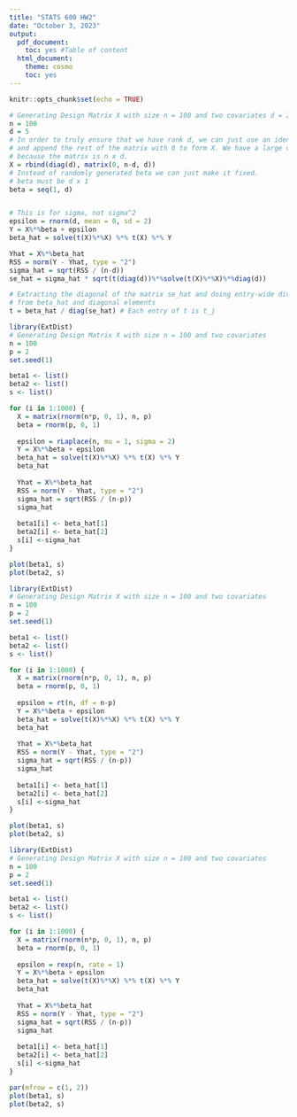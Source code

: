 ```yaml
---
title: "STATS 600 HW2"
date: "October 3, 2023"
output:
  pdf_document:
    toc: yes #Table of content
  html_document:
    theme: cosmo
    toc: yes
---
```



```r
knitr::opts_chunk$set(echo = TRUE)
```

```r
# Generating Design Matrix X with size n = 100 and two covariates d = 2
n = 100
d = 5
# In order to truly ensure that we have rank d, we can just use an identity matrix
# and append the rest of the matrix with 0 to form X. We have a large vertical matrix
# because the matrix is n x d. 
X = rbind(diag(d), matrix(0, n-d, d))
# Instead of randomly generated beta we can just make it fixed.
# beta must be d x 1
beta = seq(1, d)


# This is for sigma, not sigma^2
epsilon = rnorm(d, mean = 0, sd = 2)
Y = X%*%beta + epsilon
beta_hat = solve(t(X)%*%X) %*% t(X) %*% Y

Yhat = X%*%beta_hat
RSS = norm(Y - Yhat, type = "2")
sigma_hat = sqrt(RSS / (n-d))
se_hat = sigma_hat * sqrt(t(diag(d))%*%solve(t(X)%*%X)%*%diag(d))

# Extracting the diagonal of the matrix se_hat and doing entry-wide division 
# from beta_hat and diagonal elements
t = beta_hat / diag(se_hat) # Each entry of t is t_j


```

```r
library(ExtDist)
# Generating Design Matrix X with size n = 100 and two covariates
n = 100
p = 2
set.seed(1)

beta1 <- list()
beta2 <- list()
s <- list()

for (i in 1:1000) {
  X = matrix(rnorm(n*p, 0, 1), n, p)
  beta = rnorm(p, 0, 1)
  
  epsilon = rLaplace(n, mu = 1, sigma = 2)
  Y = X%*%beta + epsilon
  beta_hat = solve(t(X)%*%X) %*% t(X) %*% Y
  beta_hat
  
  Yhat = X%*%beta_hat
  RSS = norm(Y - Yhat, type = "2")
  sigma_hat = sqrt(RSS / (n-p))
  sigma_hat
  
  beta1[i] <- beta_hat[1]
  beta2[i] <- beta_hat[2]
  s[i] <-sigma_hat
}

plot(beta1, s)
plot(beta2, s)
```

```r
library(ExtDist)
# Generating Design Matrix X with size n = 100 and two covariates
n = 100
p = 2
set.seed(1)

beta1 <- list()
beta2 <- list()
s <- list()

for (i in 1:1000) {
  X = matrix(rnorm(n*p, 0, 1), n, p)
  beta = rnorm(p, 0, 1)
  
  epsilon = rt(n, df = n-p)
  Y = X%*%beta + epsilon
  beta_hat = solve(t(X)%*%X) %*% t(X) %*% Y
  beta_hat
  
  Yhat = X%*%beta_hat
  RSS = norm(Y - Yhat, type = "2")
  sigma_hat = sqrt(RSS / (n-p))
  sigma_hat
  
  beta1[i] <- beta_hat[1]
  beta2[i] <- beta_hat[2]
  s[i] <-sigma_hat
}

plot(beta1, s)
plot(beta2, s)
```
```r
library(ExtDist)
# Generating Design Matrix X with size n = 100 and two covariates
n = 100
p = 2
set.seed(1)

beta1 <- list()
beta2 <- list()
s <- list()

for (i in 1:1000) {
  X = matrix(rnorm(n*p, 0, 1), n, p)
  beta = rnorm(p, 0, 1)
  
  epsilon = rexp(n, rate = 1)
  Y = X%*%beta + epsilon
  beta_hat = solve(t(X)%*%X) %*% t(X) %*% Y
  beta_hat
  
  Yhat = X%*%beta_hat
  RSS = norm(Y - Yhat, type = "2")
  sigma_hat = sqrt(RSS / (n-p))
  sigma_hat
  
  beta1[i] <- beta_hat[1]
  beta2[i] <- beta_hat[2]
  s[i] <-sigma_hat
}

par(mfrow = c(1, 2))
plot(beta1, s)
plot(beta2, s)
```
